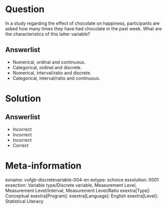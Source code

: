 Question
========
  
In a study regarding the effect of chocolate on happiness, participants are asked how many times they have had chocolate in the past week. What are the characteristics of this latter variable?
  
Answerlist
----------
* Numerical, ordinal and continuous. 
* Categorical, ordinal and discrete. 
* Numerical, interval/ratio and discrete. 
* Categorical, interval/ratio and continuous. 


Solution
========

Answerlist
----------
* Incorrect
* Incorrect
* Incorrect
* Correct

Meta-information
================
exname: vufgb-discretevariable-004-en
extype: schoice
exsolution: 0001
exsection: Variable type/Discrete variable, Measurement Level, Measurement Level/Interval, Measurement Level/Ratio
exextra[Type]: Conceptual
exextra[Program]: 
exextra[Language]: English
exextra[Level]: Statistical Literacy
